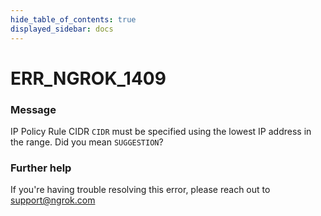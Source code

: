```yaml
---
hide_table_of_contents: true
displayed_sidebar: docs
---
```



# ERR_NGROK_1409

### Message
IP Policy Rule CIDR `CIDR` must be specified using the lowest IP address in the range. Did you mean `SUGGESTION`?

<ErrorDetails error='err_ngrok_1409' />


### Further help
If you're having trouble resolving this error, please reach out to [support@ngrok.com](mailto:support@ngrok.com?subject=Help%20with%20ERR_NGROK_1409)

